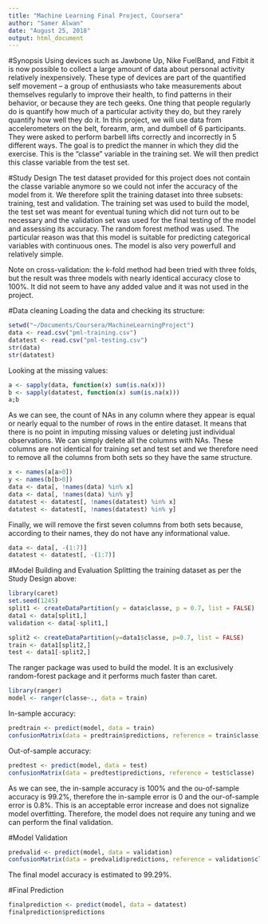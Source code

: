 ```yaml
---
title: "Machine Learning Final Project, Coursera"
author: "Samer Alwan"
date: "August 25, 2018"
output: html_document
---
```

#Synopsis
Using devices such as Jawbone Up, Nike FuelBand, and Fitbit it is now possible to collect a large amount of data about personal activity relatively inexpensively. These type of devices are part of the quantified self movement – a group of enthusiasts who take measurements about themselves regularly to improve their health, to find patterns in their behavior, or because they are tech geeks. One thing that people regularly do is quantify how much of a particular activity they do, but they rarely quantify how well they do it. 
In this project, we will use data from accelerometers on the belt, forearm, arm, and dumbell of 6 participants. They were asked to perform barbell lifts correctly and incorrectly in 5 different ways. The goal is to predict the manner in which they did the exercise. This is the "classe" variable in the training set. We will then predict this classe variable from the test set.

#Study Design
The test dataset provided for this project does not contain the classe variable anymore so we could not infer the accuracy of the model from it. We therefore split the training dataset into three subsets: training, test and validation. The training set was used to build the model, the test set was meant for eventual tuning which did not turn out to be necessary and the validation set was used for the final testing of the model and assessing its accuracy.
The random forest method was used. The particular reason was that this model is suitable for predicting categorical variables with continuous ones. The model is also very powerfull and relatively simple.

Note on cross-validation: the k-fold method had been tried with three folds, but the result was three models with nearly identical accuracy close to 100%. It did not seem to have any added value and it was not used in the project.


#Data cleaning
Loading the data and checking its structure:
```r
setwd("~/Documents/Coursera/MachineLearningProject")
data <- read.csv("pml-training.csv")
datatest <- read.csv("pml-testing.csv")
str(data)
str(datatest)
```
Looking at the missing values:
```r
a <- sapply(data, function(x) sum(is.na(x)))
b <- sapply(datatest, function(x) sum(is.na(x)))
a;b
```
As we can see, the count of NAs in any column where they appear is equal or nearly equal to the number of rows in the entire dataset. It means that there is no point in imputing missing values or deleting just individual observations. We can simply delete all the columns with NAs. These columns are not identical for training set and test set and we therefore need to remove all the columns from both sets so they have the same structure.
```r
x <- names(a[a>0])
y <- names(b[b>0])
data <- data[, !names(data) %in% x]
data <- data[, !names(data) %in% y]
datatest <- datatest[, !names(datatest) %in% x]
datatest <- datatest[, !names(datatest) %in% y]
```
Finally, we will remove the first seven columns from both sets because, according to their names, they do not have any informational value.
```r
data <- data[, -(1:7)]
datatest <- datatest[, -(1:7)]
```

#Model Building and Evaluation
Splitting the training dataset as per the Study Design above:
```r
library(caret)
set.seed(1245)
split1 <- createDataPartition(y = data$classe, p = 0.7, list = FALSE)
data1 <- data[split1,]
validation <- data[-split1,]

split2 <- createDataPartition(y=data1$classe, p=0.7, list = FALSE)
train <- data1[split2,]
test <- data1[-split2,]
```
The ranger package was used to build the model. It is an exclusively random-forest package and it performs much faster than caret.
```r
library(ranger)
model <- ranger(classe~., data = train)
```
In-sample accuracy:
```r
predtrain <- predict(model, data = train)
confusionMatrix(data = predtrain$predictions, reference = train$classe)
```
Out-of-sample accuracy:
```r
predtest <- predict(model, data = test)
confusionMatrix(data = predtest$predictions, reference = test$classe)
```
As we can see, the in-sample accuracy is 100% and the ou-of-sample accuracy is 99.2%, therefore the in-sample error is 0 and the our-of-sample error is 0.8%. This is an acceptable error increase and does not signalize model overfitting.
Therefore, the model does not require any tuning and we can perform the final validation.

#Model Validation
```r
predvalid <- predict(model, data = validation)
confusionMatrix(data = predvalid$predictions, reference = validation$classe)
```
The final model accuracy is estimated to 99.29%.

#Final Prediction
```r
finalprediction <- predict(model, data = datatest)
finalprediction$predictions
```
